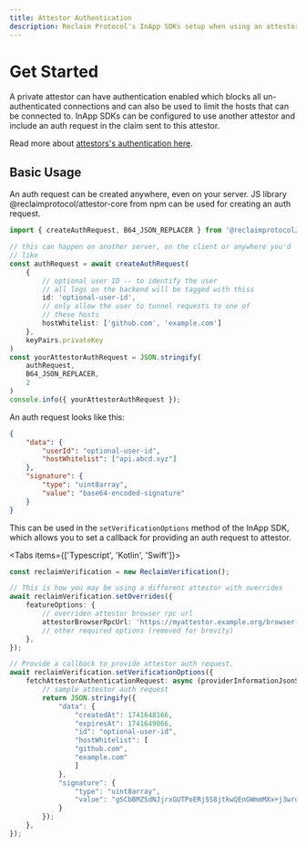 ```yaml
---
title: Attestor Authentication
description: Reclaim Protocol's InApp SDKs setup when using an attestor with authentication
---
```



# Get Started

A private attestor can have authentication enabled which blocks all un-authenticated connections and can also be used to limit the hosts that can be connected to. InApp SDKs can be configured to use another attestor and include an auth request in the claim sent to this attestor.

Read more about [attestors's authentication here](https://github.com/reclaimprotocol/attestor-core/blob/main/docs/run-server.md#enabling-authentication).

## Basic Usage

An auth request can be created anywhere, even on your server. JS library @reclaimprotocol/attestor-core from npm can be used for creating an auth request.

```typescript
import { createAuthRequest, B64_JSON_REPLACER } from '@reclaimprotocol/attestor-core'

// this can happen on another server, on the client or anywhere you'd
// like
const authRequest = await createAuthRequest(
    {
        // optional user ID -- to identify the user
        // all logs on the backend will be tagged with thiss
        id: 'optional-user-id',
        // only allow the user to tunnel requests to one of
        // these hosts
        hostWhitelist: ['github.com', 'example.com']
    },
    keyPairs.privateKey
)
const yourAttestorAuthRequest = JSON.stringify(
    authRequest, 
    B64_JSON_REPLACER, 
    2
)
console.info({ yourAttestorAuthRequest });
```

An auth request looks like this:

```json
{
    "data": {
        "userId": "optional-user-id",
        "hostWhitelist": ["api.abcd.xyz"]
    },
    "signature": {
        "type": "uint8array",
        "value": "base64-encoded-signature"
    }
}
```

This can be used in the `setVerificationOptions` method of the InApp SDK, which allows you to set a callback for providing an auth request to attestor.


<Tabs items={['Typescript', 'Kotlin', 'Swift']}>
```typescript tabs="Typescript"
const reclaimVerification = new ReclaimVerification();

// This is how you may be using a different attestor with overrides
await reclaimVerification.setOverrides({
    featureOptions: {
        // overriden attestor browser rpc url
        attestorBrowserRpcUrl: 'https://myattestor.example.org/browser-rpc',
        // other required options (removed for brevity)
    },
});

// Provide a callback to provide attestor auth request.
await reclaimVerification.setVerificationOptions({
    fetchAttestorAuthenticationRequest: async (providerInformationJsonString: string) => {
        // sample attestor auth request
        return JSON.stringify({
            "data": {
                "createdAt": 1741648166,
                "expiresAt": 1741649066,
                "id": "optional-user-id",
                "hostWhitelist": [
                "github.com",
                "example.com"
                ]
            },
            "signature": {
                "type": "uint8array",
                "value": "gSCbBMZSdNJjrxGUTPoERj5S8jtkwQEnGWmmMXx+j3wrd7pspRkfhE96DauFQTVcp+ErB7zWaBDAWwThOu4Fkxw="
            }
        });
    },
});
```

```kotlin tabs="Kotlin"
```

```swift tabs="Swift"
```

</Tabs>
